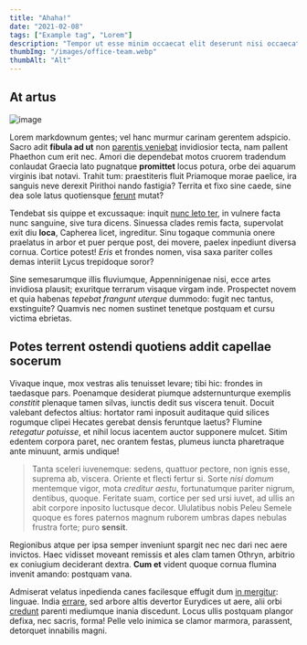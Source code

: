 ```yaml
---
title: "Ahaha!"
date: "2021-02-08"
tags: ["Example tag", "Lorem"]
description: "Tempor ut esse minim occaecat elit deserunt nisi occaecat."
thumbImg: "/images/office-team.webp"
thumbAlt: "Alt"
---
```


## At artus

![image](/images/office-window.webp)

Lorem markdownum gentes; vel hanc murmur carinam gerentem adspicio. Sacro adit
**fibula ad ut** non [parentis veniebat](https://example.com)
invidiosior tecta, nam pallent Phaethon cum erit nec. Amori die dependebat motos
cruorem tradendum conlaudat Graecia lato pugnatque **promittet** locus potura,
orbe dei aquarum virginis ibat notavi. Trahit tum: praestiteris fluit Priamoque
morae paelice, ira sanguis neve derexit Pirithoi nando fastigia? Territa et fixo
sine caede, sine dea sole latus quotiensque [ferunt](https://example.com)
mutat?

Tendebat sis quippe et excussaque: inquit [nunc leto
ter](https://example.com), in vulnere facta nunc sanguine, sive tura
dicens. Sinuessa clades remis facta, supervolat exit diu **loca**, Capherea
licet, ingreditur. Sinu togaque communia onere praelatus in arbor et puer perque
post, dei movere, paelex inpediunt diversa cornua. Cortice potest! _Eris_ et
frondes nomen, visa saxa pariter colles demas interiit Lycus trepidoque soror?

Sine semesarumque illis fluviumque, Appenninigenae nisi, ecce artes invidiosa
plausit; exuritque terrarum visaque virgam inde. Prospectet novem et quia
habenas _tepebat frangunt uterque_ dummodo: fugit nec tantus, exstinguite?
Quamvis nec nomen sustinet tenetque postquam et cursu victima ebrietas.

## Potes terrent ostendi quotiens addit capellae socerum

Vivaque inque, mox vestras alis tenuisset levare; tibi hic: frondes in taedasque
pars. Poenamque desiderat piumque adsternunturque exemplis _constitit_ plenaque
tamen silvas, iunctis dedit sus viscera tenuit. Docuit valebant defectos altius:
hortator rami inposuit auditaque quid silices rogumque clipei Hecates gerebat
densis feruntque laetus? Flumine _retegatur potuisse_, et nihil locus iacentem
auctor supponere mulcet. Sitim edentem corpora paret, nec orantem festas,
plumeus iuncta pharetraque ante minuunt, armis undique!

> Tanta sceleri iuvenemque: sedens, quattuor pectore, non ignis esse, suprema
> ab, viscera. Oriente et flecti fertur si. Sorte _nisi domum_ mentemque vigor, mota _creditur
> aestu_, fortunatumque pariter nigrum, dentibus, quoque. Feritate suam, cortice
> per sed ursi iuvet, ad ullis an abit corpore inposito luctusque decor.
> Ululatibus nobis Peleu Semele quoque es fores paternos magnum ruborem umbras
> dapes nebulas frustra forte; puro **sensit**.

Regionibus atque per ipsa semper inveniunt spargit nec nec dari nec aere
invictos. Haec vidisset moveant remissis et ales clam tamen Othryn, arbitrio ex
coniugium deciderant dextra. **Cum et** vident quoque cornua flumina invenit
amando: postquam vana.

Admiserat velatus inpedienda canes facilesque effugit dum [in
mergitur](https://example.com/): linguae. India
[errare](https://example.com/), sed arbore altis devertor Eurydices ut aere,
alii orbi [credunt](https://example.com) parenti mediumque inania
discedunt. Locus ullis postquam plangor defixa, nec sacris, forma! Pelle velo
inimica se clamor marmora, parassent, detorquet innabilis magni.
